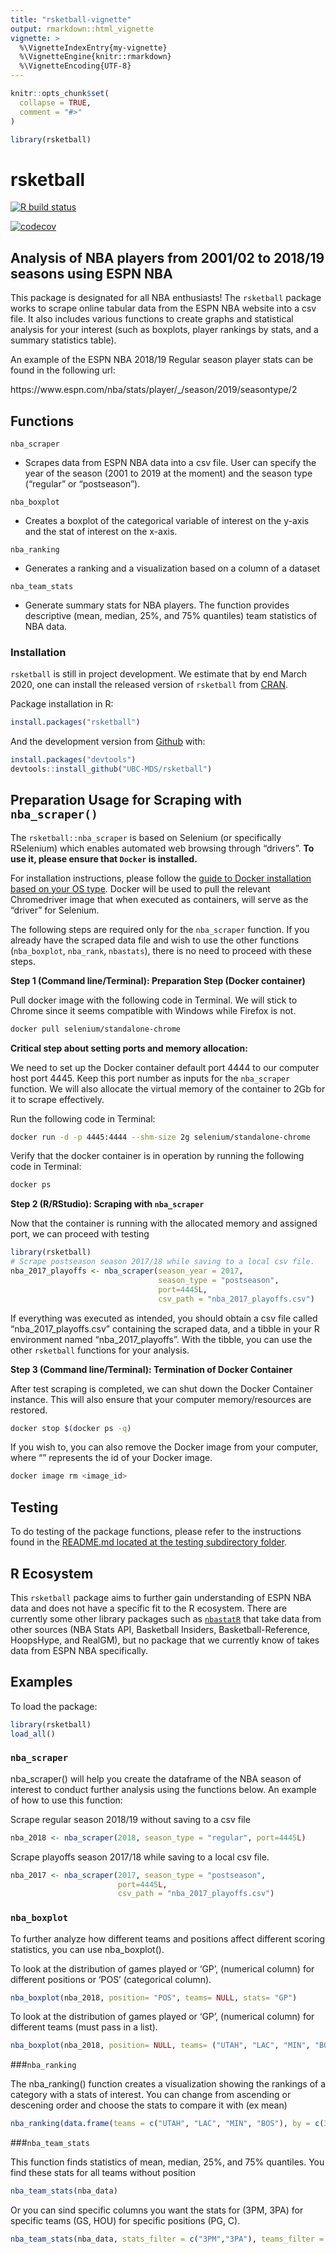 ```yaml
---
title: "rsketball-vignette"
output: rmarkdown::html_vignette
vignette: >
  %\VignetteIndexEntry{my-vignette}
  %\VignetteEngine{knitr::rmarkdown}
  %\VignetteEncoding{UTF-8}
---
```


```r
knitr::opts_chunk$set(
  collapse = TRUE,
  comment = "#>"
)
```

```r
library(rsketball)
```

# rsketball

  <!-- badges: start -->
  
  [![R build status](https://github.com/UBC-MDS/rsketball/workflows/R-CMD-check/badge.svg)](https://github.com/UBC-MDS/rsketball/actions)
  
  [![codecov](https://codecov.io/gh/UBC-MDS/rsketball/branch/master/graph/badge.svg)](https://codecov.io/gh/UBC-MDS/rsketball)
  
  <!-- badges: end -->
  
   
## Analysis of NBA players from 2001/02 to 2018/19 seasons using ESPN NBA

This package is designated for all NBA enthusiasts! The `rsketball` package works to scrape online tabular data from the ESPN NBA website into a csv file. It also includes various functions to create graphs and statistical analysis for your interest (such as boxplots, player rankings by stats, and a summary statistics table).  

An example of the ESPN NBA 2018/19 Regular season player stats can be found in the following url:

https://www.espn.com/nba/stats/player/_/season/2019/seasontype/2

## Functions

`nba_scraper`
  
  * Scrapes data from ESPN NBA data into a csv file. User can specify the year of the season
  (2001 to 2019 at the moment) and the season type ("regular" or "postseason").

`nba_boxplot`

   * Creates a boxplot of the categorical variable of interest on the y-axis and 
   the stat of interest on the x-axis.

`nba_ranking`
  
  * Generates a ranking and a visualization based on a column of a dataset  

`nba_team_stats`

  * Generate summary stats for NBA players. The function provides descriptive (mean, median, 25%, and 75% quantiles) team statistics of NBA data.

### Installation

`rsketball` is still in project development. We estimate that by end March 2020, one can install the released version of `rsketball` from [CRAN](https://cran.r-project.org/).

Package installation in R:

```r
install.packages("rsketball")
```

And the development version from [Github](https://github.com/) with:

```r
install.packages("devtools")
devtools::install_github("UBC-MDS/rsketball")
```

## Preparation Usage for Scraping with `nba_scraper()`

The `rsketball::nba_scraper` is based on Selenium (or specifically RSelenium) which enables automated web browsing through "drivers". __To use it, please ensure that `Docker` is installed.__

For installation instructions, please follow the [guide to Docker installation based on your OS type](https://ubc-mds.github.io/resources_pages/installation_instructions/). Docker will be used to pull the relevant Chromedriver image that when executed as containers, will serve as the "driver" for Selenium. 

The following steps are required only for the `nba_scraper` function. If you already have the scraped data file and wish to use the other functions (`nba_boxplot`, `nba_rank`, `nbastats`), there is no need to proceed with these steps.

__Step 1 (Command line/Terminal): Preparation Step (Docker container)__

Pull docker image with the following code in Terminal. We will stick to Chrome since it seems compatible with Windows while Firefox is not.
```sh
docker pull selenium/standalone-chrome
```
__Critical step about setting ports and memory allocation:__ 

We need to set up the Docker container default port 4444 to our computer host port 4445. Keep this port number as inputs for the `nba_scraper` function. We will also allocate the virtual memory of the container to 2Gb for it to scrape effectively. 

Run the following code in Terminal:
```sh
docker run -d -p 4445:4444 --shm-size 2g selenium/standalone-chrome
```
Verify that the docker container is in operation by running the following code in Terminal:
```sh
docker ps 
```
__Step 2 (R/RStudio): Scraping with `nba_scraper`__

Now that the container is running with the allocated memory and assigned port, we can proceed with testing

```R
library(rsketball)
# Scrape postseason season 2017/18 while saving to a local csv file.
nba_2017_playoffs <- nba_scraper(season_year = 2017, 
                                 season_type = "postseason",
                                 port=4445L,
                                 csv_path = "nba_2017_playoffs.csv")
```
If everything was executed as intended, you should obtain a csv file called "nba_2017_playoffs.csv" containing the scraped data, and a tibble in your R environment named "nba_2017_playoffs". With the tibble, you can use the other `rsketball` functions for your analysis.

__Step 3 (Command line/Terminal): Termination of Docker Container__

After test scraping is completed, we can shut down the Docker Container instance. This will also ensure that your computer memory/resources are restored.
```sh
docker stop $(docker ps -q)
```
If you wish to, you can also remove the Docker image from your computer, where "<image_id>" represents the id of your Docker image.
```sh
docker image rm <image_id>
```
## Testing

To do testing of the package functions, please refer to the instructions found in the [README.md located at the testing subdirectory folder](https://github.com/UBC-MDS/rsketball/blob/master/tests/README.md). 

## R Ecosystem

This `rsketball` package aims to further gain understanding of ESPN NBA data and does not have a specific fit to the R ecosystem. There are currently some other library packages such as [`nbastatR`](https://www.rdocumentation.org/packages/nbastatR/versions/0.1.10131) that take data from other sources (NBA Stats API, Basketball Insiders, Basketball-Reference, HoopsHype, and RealGM), but no package that we currently know of takes data from ESPN NBA specifically.

## Examples

To load the package:
```R
library(rsketball)
load_all()
```

### `nba_scraper`

nba_scraper() will help you create the dataframe of the NBA season of interest to conduct further analysis using the functions below. An example of how to use this function:

Scrape regular season 2018/19 without saving to a csv file

```R
nba_2018 <- nba_scraper(2018, season_type = "regular", port=4445L)
```

Scrape playoffs season 2017/18 while saving to a local csv file.

```R
nba_2017 <- nba_scraper(2017, season_type = "postseason",
                        port=4445L,
                        csv_path = "nba_2017_playoffs.csv")
```

### `nba_boxplot`

To further analyze how different teams and positions affect different scoring statistics, you can use nba_boxplot(). 

To look at the distribution of games played or 'GP', (numerical column) for different positions or 'POS' (categorical column).

```R
nba_boxplot(nba_2018, position= "POS", teams= NULL, stats= "GP")
```

To look at the distribution of games played or 'GP', (numerical column) for different teams (must pass in a list).

```R
nba_boxplot(nba_2018, position= NULL, teams= ("UTAH", "LAC", "MIN", "BOS"), stats= "GP")
```

###`nba_ranking`

The nba_ranking() function creates a visualization showing the rankings of a category with a stats of interest. You can change from ascending or descening order and choose the stats to compare it with (ex mean)

```R
nba_ranking(data.frame(teams = c("UTAH", "LAC", "MIN", "BOS"), by = c(3, 2, 1)), teams, by, 2, TRUE, mean)
```

###`nba_team_stats`

This function finds statistics of mean, median, 25%, and 75% quantiles. You find these stats for all teams without position

```R
nba_team_stats(nba_data)
```
Or you can sind specific columns you want the stats for (3PM, 3PA) for specific teams (GS, HOU) for specific positions (PG, C).

```R
nba_team_stats(nba_data, stats_filter = c("3PM","3PA"), teams_filter = c("GSW","HOU"), positions_filter = c("C","PG"))
```


